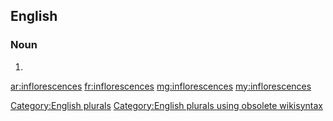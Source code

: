 ==English==

===Noun===
{{head|en}}

# {{plural of|inflorescence}}

[[Category:English plurals]][[Category:English plurals using obsolete wikisyntax]]

[[ar:inflorescences]]
[[fr:inflorescences]]
[[mg:inflorescences]]
[[my:inflorescences]]